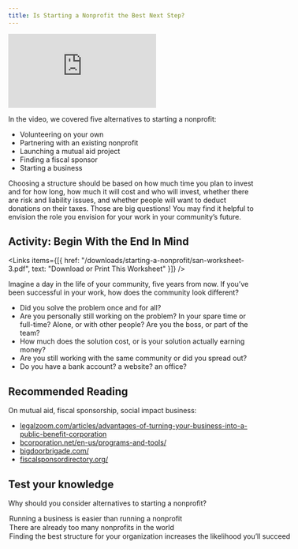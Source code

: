 ```yaml
---
title: Is Starting a Nonprofit the Best Next Step?
---
```


<Embed src="https://player.vimeo.com/video/919330537?h=746cd8def6" />

In the video, we covered five alternatives to starting a nonprofit:

- Volunteering on your own
- Partnering with an existing nonprofit
- Launching a mutual aid project
- Finding a fiscal sponsor
- Starting a business

Choosing a structure should be based on how much time you plan to invest and for how long, how much it will cost and who will invest, whether there are risk and liability issues, and whether people will want to deduct donations on their taxes. Those are big questions! You may find it helpful to envision the role you envision for your work in your community’s future.

## Activity: Begin With the End In Mind

<Links
  items={[{
    href: "/downloads/starting-a-nonprofit/san-worksheet-3.pdf",
    text: "Download or Print This Worksheet"
  }]}
/>

Imagine a day in the life of your community, five years from now. If you’ve been successful in your work, how does the community look different?

- Did you solve the problem once and for all?
- Are you personally still working on the problem? In your spare time or full-time? Alone, or with other people? Are you the boss, or part of the team?
- How much does the solution cost, or is your solution actually earning money?
- Are you still working with the same community or did you spread out?
- Do you have a bank account? a website? an office?

## Recommended Reading

On mutual aid, fiscal sponsorship, social impact business:

- <a href="https://www.legalzoom.com/articles/advantages-of-turning-your-business-into-a-public-benefit-corporation" target="_blank">legalzoom.com/articles/advantages-of-turning-your-business-into-a-public-benefit-corporation</a>
- <a href="https://www.bcorporation.net/en-us/programs-and-tools/" target="_blank">bcorporation.net/en-us/programs-and-tools/</a>
- <a href="https://bigdoorbrigade.com/" target="_blank">bigdoorbrigade.com/</a>
- <a href="https://fiscalsponsordirectory.org/" target="_blank">fiscalsponsordirectory.org/</a>

<Box>

  ## Test your knowledge

  Why should you consider alternatives to starting a nonprofit?

  <MultipleChoice>
    <Option>
      Running a business is easier than running a nonprofit
    </Option>
    <Option>
      There are already too many nonprofits in the world
    </Option>
    <Option isCorrect>
      Finding the best structure for your organization increases the likelihood you’ll succeed
    </Option>
  </MultipleChoice>

</Box>
